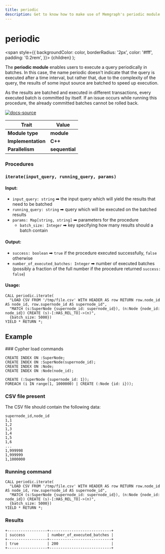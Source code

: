 ```yaml
---
title: periodic
description: Get to know how to make use of Memgraph's periodic module to execute a query periodically in batches. Take your graphs to the next level with our documentation and tutorials. 
---
```



# periodic

<span
style={{
  backgroundColor: color,
  borderRadius: '2px',
  color: '#fff',
  padding: '0.2rem',
}}>
{children}
</span>
);

The **periodic module** enables users to execute a query periodically in
batches. In this case, the name periodic doesn't indicate that the query is
executed after a time interval, but rather that, due to the complexity of the
query, the results of some input source are batched to speed up execution.

<Callout type="warning">

As the results are batched and executed in different transactions, every
executed batch is committed by itself. If an issue occurs while running this
procedure, the already committed batches cannot be rolled back.

</Callout>

[![docs-source](https://img.shields.io/badge/source-graph_util-FB6E00?logo=github&style=for-the-badge)](https://github.com/memgraph/mage/blob/cpp/graph_util_module)

| Trait               | Value                                                                                                     |
| ------------------- | --------------------------------------------------------------------------------------------------------- |
| **Module type**     | <Highlight color="#FB6E00">**module**</Highlight>                                                         |
| **Implementation**  | <Highlight color="#FB6E00">**C++**</Highlight>                                                           |
| **Parallelism**     | <Highlight color="#FB6E00">**sequential**</Highlight>                                                   |

### Procedures

### `iterate(input_query, running_query, params)`

#### Input:

- `input_query: string` ➡ the input query which will yield the results that need to be batched
- `running_query: string` ➡ query which will be executed on the batched results
- `params: Map[string, string]` ➡ parameters for the procedure
  - `batch_size: Integer` ➡ key specifying how many results should a batch contain


#### Output:

- `success: boolean` ➡ `true` if the procedure executed successfully, `false` otherwise
- `number_of_executed_batches: Integer` ➡ number of executed batches (possibly a fraction of the full number if the procedure returned `success: false`)

#### Usage:

```cypher
CALL periodic.iterate(
  "LOAD CSV FROM '/tmp/file.csv' WITH HEADER AS row RETURN row.node_id AS node_id, row.supernode_id AS supernode_id", 
  "MATCH (s:SuperNode {supernode_id: supernode_id}), (n:Node {node_id: node_id}) CREATE (s)-[:HAS_REL_TO]->(n)", 
  {batch_size: 5000}) 
YIELD * RETURN *;
```

## Example

<Steps>
### Cypher load commands

```cypher
CREATE INDEX ON :SuperNode;
CREATE INDEX ON :SuperNode(supernode_id);
CREATE INDEX ON :Node;
CREATE INDEX ON :Node(node_id);

CREATE (:SuperNode {supernode_id: 1});
FOREACH (i IN range(1, 1000000) | CREATE (:Node {id: i}));
```

### CSV file present

The CSV file should contain the following data:

```cypher
supernode_id,node_id
1,1
1,2
1,3
1,4
1,5
1,6
...
1,999998
1,999999
1,1000000
```

### Running command

```cypher
CALL periodic.iterate(
  "LOAD CSV FROM '/tmp/file.csv' WITH HEADER AS row RETURN row.node_id AS node_id, row.supernode_id AS supernode_id",
  "MATCH (s:SuperNode {supernode_id: supernode_id}), (n:Node {node_id: node_id}) CREATE (s)-[:HAS_REL_TO]->(n)",
  {batch_size: 5000})
YIELD * RETURN *;
```

### Results

```plaintext
+------------------+----------------------------+
| success          | number_of_executed_batches |
+------------------+----------------------------+
| true             | 200                        |
+------------------+----------------------------+
```
</Steps>
